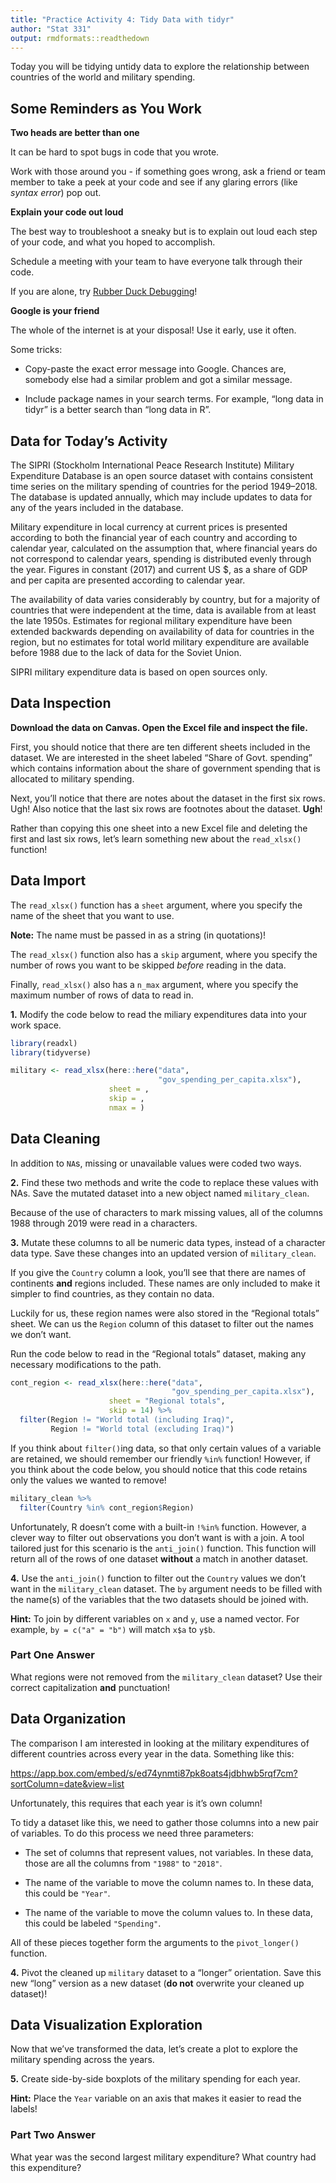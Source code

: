 ```yaml
---
title: "Practice Activity 4: Tidy Data with tidyr"
author: "Stat 331"
output: rmdformats::readthedown
---
```


Today you will be tidying untidy data to explore the relationship between 
countries of the world and military spending. 

## Some Reminders as You Work 

**Two heads are better than one**

It can be hard to spot bugs in code that you wrote.  

Work with those around you - if something goes wrong, ask a friend or team
member to take a peek at your code and see if any glaring errors (like
*syntax error*) pop out.

**Explain your code out loud**

The best way to troubleshoot a sneaky but is to explain out loud each step of
your code, and what you hoped to accomplish.

Schedule a meeting with your team to have everyone talk through their code. 

If you are alone, try 
[Rubber Duck Debugging](https://en.wikipedia.org/wiki/Rubber_duck_debugging)! 

**Google is your friend**

The whole of the internet is at your disposal!  Use it early, use it often.

Some tricks:

* Copy-paste the exact error message into Google. Chances are, somebody else had
a similar problem and got a similar message.

* Include package names in your search terms.  For example, "long data in tidyr"
is a better search than "long data in R".


## Data for Today's Activity  

The SIPRI (Stockholm International Peace Research Institute) Military
Expenditure Database is an open source dataset with contains consistent time
series on the military spending of countries for the period 1949–2018. The
database is updated annually, which may include updates to data for any of the
years included in the database.

Military expenditure in local currency at current prices is presented according
to both the financial year of each country and according to calendar year, 
calculated on the assumption that, where financial years do not correspond to 
calendar years, spending is distributed evenly through the year. 
Figures in constant (2017) and current US $, as a share of GDP and per capita 
are presented according to calendar year. 

The availability of data varies considerably by country, but for a majority of 
countries that were independent at the time, data is available from at least the
late 1950s. Estimates for regional military expenditure have been extended 
backwards depending on availability of data for countries in the region, but no 
estimates for total world military expenditure are available before 1988 due to 
the lack of data for the Soviet Union.

SIPRI military expenditure data is based on open sources only.


## Data Inspection

__Download the data on Canvas. Open the Excel file and inspect the file.__ 

First, you should notice that there are ten different sheets included in the 
dataset. We are interested in the sheet labeled "Share of Govt. spending" which 
contains information about the share of government spending that is allocated to
military spending. 

Next, you'll notice that there are notes about the dataset in the first six
rows. Ugh! Also notice that the last six rows are footnotes about the dataset. 
**Ugh**!

Rather than copying this one sheet into a new Excel file and deleting the first 
and last six rows, let's learn something new about the `read_xlsx()` function! 


## Data Import

The `read_xlsx()` function has a `sheet` argument, where you specify the name of
the sheet that you want to use.  

**Note:** The name must be passed in as a string (in quotations)!

The `read_xlsx()` function also has a `skip` argument, where you specify the 
number of rows you want to be skipped *before* reading in the data.

Finally, `read_xlsx()` also has a `n_max` argument, where you specify the 
maximum number of rows of data to read in.

__1.__ Modify the code below to read the miliary expenditures data into your
work space. 

```r
library(readxl) 
library(tidyverse)

military <- read_xlsx(here::here("data", 
                                 "gov_spending_per_capita.xlsx"), 
                      sheet = , 
                      skip = , 
                      nmax = )
```


## Data Cleaning 

In addition to `NA`s, missing or unavailable values were coded two ways.

__2.__ Find these two methods and write the code to replace these values with
NAs. Save the mutated dataset into a new object named `military_clean`.  



Because of the use of characters to mark missing values, all of the 
columns 1988 through 2019 were read in a characters. 

__3.__ Mutate these columns to all be numeric data types, instead of a character
data type. Save these changes into an updated version of `military_clean`.  



If you give the `Country` column a look, you'll see that there are names
of continents **and** regions included. These names are only included to make it 
simpler to find countries, as they contain no data. 

Luckily for us, these region names were also stored in the "Regional totals"
sheet. We can us the `Region` column of this dataset to filter out the names we
don't want. 

Run the code below to read in the "Regional totals" dataset, making any 
necessary modifications to the path. 

```r
cont_region <- read_xlsx(here::here("data",
                                    "gov_spending_per_capita.xlsx"), 
                      sheet = "Regional totals", 
                      skip = 14) %>% 
  filter(Region != "World total (including Iraq)", 
         Region != "World total (excluding Iraq)")

```


If you think about `filter()`ing data, so that only certain values of a variable 
are retained, we should remember our friendly `%in%` function! However, if you
think about the code below, you should notice that this code retains only the 
values we wanted to remove! 

```r
military_clean %>% 
  filter(Country %in% cont_region$Region)
```


Unfortunately, R doesn't come with a built-in `!%in%` function. However, a
clever way to filter out observations you don't want is with a join. A tool 
tailored just for this scenario is the `anti_join()` function. This function 
will return all of the rows of one dataset **without** a match in another 
dataset. 

__4.__ Use the `anti_join()` function to filter out the `Country` values we 
don't want in the `military_clean` dataset. The `by` argument needs to be 
filled with the name(s) of the variables that the two datasets should be joined 
with. 

**Hint:** To join by different variables on `x` and `y`, use a named vector. For
example, `by = c("a" = "b")` will match `x$a` to `y$b`.


### Part One Answer

What regions were not removed from the `military_clean` dataset? Use their 
correct capitalization **and** punctuation! 


## Data Organization

The comparison I am interested in looking at the military expenditures of 
different countries across every year in the data. Something like this:  

<https://app.box.com/embed/s/ed74ynmti87pk8oats4jdbhwb5rqf7cm?sortColumn=date&view=list>

Unfortunately, this requires that each year is it's own column! 

To tidy a dataset like this, we need to gather those columns into a new pair of
variables. To do this process we need three parameters:  

* The set of columns that represent values, not variables. In these data, those
are all the columns from `"1988"` to `"2018"`.  

* The name of the variable to move the column names to. In these data, this 
could be `"Year"`. 

* The name of the variable to move the column values to. In these data, this 
could be labeled `"Spending"`. 

All of these pieces together form the arguments to the `pivot_longer()`
function. 


__4.__ Pivot the cleaned up `military` dataset to a "longer" orientation. Save 
this new "long" version as a new dataset (**do not** overwrite your cleaned 
up dataset)!


## Data Visualization Exploration

Now that we've transformed the data, let's create a plot to explore the military 
spending across the years.   

__5.__ Create side-by-side boxplots of the military spending for each year. 

**Hint:** Place the `Year` variable on an axis that makes it easier to read the 
labels! 


### Part Two Answer

What year was the second largest military expenditure? What country had this
expenditure? 

